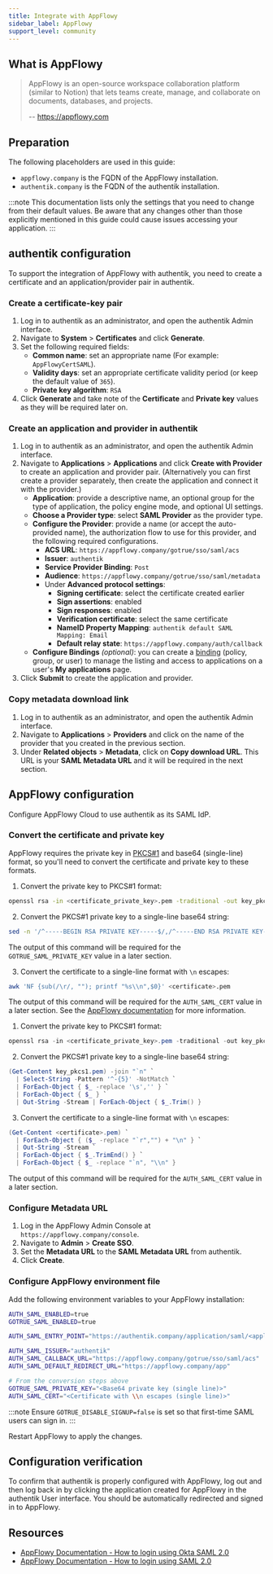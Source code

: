```yaml
---
title: Integrate with AppFlowy
sidebar_label: AppFlowy
support_level: community
---
```



## What is AppFlowy

> AppFlowy is an open-source workspace collaboration platform (similar to Notion) that lets teams create, manage, and collaborate on documents, databases, and projects.
>
> -- https://appflowy.com

## Preparation

The following placeholders are used in this guide:

- `appflowy.company` is the FQDN of the AppFlowy installation.
- `authentik.company` is the FQDN of the authentik installation.

:::note
This documentation lists only the settings that you need to change from their default values. Be aware that any changes other than those explicitly mentioned in this guide could cause issues accessing your application.
:::

## authentik configuration

To support the integration of AppFlowy with authentik, you need to create a certificate and an application/provider pair in authentik.

### Create a certificate-key pair

1. Log in to authentik as an administrator, and open the authentik Admin interface.
2. Navigate to **System** > **Certificates** and click **Generate**.
3. Set the following required fields:
    - **Common name**: set an appropriate name (For example: `AppFlowyCertSAML`).
    - **Validity days**: set an appropriate certificate validity period (or keep the default value of `365`).
    - **Private key algorithm**: `RSA`
4. Click **Generate** and take note of the **Certificate** and **Private key** values as they will be required later on.

### Create an application and provider in authentik

1. Log in to authentik as an administrator, and open the authentik Admin interface.
2. Navigate to **Applications** > **Applications** and click **Create with Provider** to create an application and provider pair. (Alternatively you can first create a provider separately, then create the application and connect it with the provider.)
    - **Application**: provide a descriptive name, an optional group for the type of application, the policy engine mode, and optional UI settings.
    - **Choose a Provider type**: select **SAML Provider** as the provider type.
    - **Configure the Provider**: provide a name (or accept the auto-provided name), the authorization flow to use for this provider, and the following required configurations.
        - **ACS URL**: `https://appflowy.company/gotrue/sso/saml/acs`
        - **Issuer**: `authentik`
        - **Service Provider Binding**: `Post`
        - **Audience**: `https://appflowy.company/gotrue/sso/saml/metadata`
        - Under **Advanced protocol settings**:
            - **Signing certificate**: select the certificate created earlier
            - **Sign assertions**: enabled
            - **Sign responses**: enabled
            - **Verification certificate**: select the same certificate
            - **NameID Property Mapping**: `authentik default SAML Mapping: Email`
            - **Default relay state**: `https://appflowy.company/auth/callback`
    - **Configure Bindings** _(optional)_: you can create a [binding](/docs/add-secure-apps/flows-stages/bindings/) (policy, group, or user) to manage the listing and access to applications on a user's **My applications** page.
3. Click **Submit** to create the application and provider.

### Copy metadata download link

1. Log in to authentik as an administrator, and open the authentik Admin interface.
2. Navigate to **Applications** > **Providers** and click on the name of the provider that you created in the previous section.
3. Under **Related objects** > **Metadata**, click on **Copy download URL**. This URL is your **SAML Metadata URL** and it will be required in the next section.

## AppFlowy configuration

Configure AppFlowy Cloud to use authentik as its SAML IdP.

### Convert the certificate and private key

AppFlowy requires the private key in [PKCS#1](https://en.wikipedia.org/wiki/PKCS_1) and base64 (single-line) format, so you'll need to convert the certificate and private key to these formats.

<Tabs>
<TabItem value="linuxmac" label="Linux and MacOS" default>

1.  Convert the private key to PKCS#1 format:

```bash
openssl rsa -in <certificate_private_key>.pem -traditional -out key_pkcs1.pem
```

2.  Convert the PKCS#1 private key to a single-line base64 string:

```bash
sed -n '/^-----BEGIN RSA PRIVATE KEY-----$/,/^-----END RSA PRIVATE KEY-----$/p' key_pkcs1.pem      | grep -v '^-----'      | tr -d '\n'
```

The output of this command will be required for the `GOTRUE_SAML_PRIVATE_KEY` value in a later section.

3.  Convert the certificate to a single-line format with `\n` escapes:

```bash
awk 'NF {sub(/\r/, ""); printf "%s\\n",$0}' <certificate>.pem
```

The output of this command will be required for the `AUTH_SAML_CERT` value in a later section. See the [AppFlowy documentation](https://appflowy.com/docs/How-to-log-in-using-SAML-2) for more information.

</TabItem>
<TabItem value="windows" label="Windows">

1.  Convert the private key to PKCS#1 format:

```powershell
openssl rsa -in <certificate_private_key>.pem -traditional -out key_pkcs1.pem
```

2. Convert the PKCS#1 private key to a single-line base64 string:

```powershell
(Get-Content key_pkcs1.pem) -join "`n" `
  | Select-String -Pattern '^-{5}' -NotMatch `
  | ForEach-Object { $_ -replace '\s','' } `
  | ForEach-Object { $_ } `
  | Out-String -Stream | ForEach-Object { $_.Trim() }
```

3. Convert the certificate to a single-line format with `\n` escapes:

```powershell
(Get-Content <certificate>.pem) `
  | ForEach-Object { ($_ -replace "`r","") + "\n" } `
  | Out-String -Stream `
  | ForEach-Object { $_.TrimEnd() } `
  | ForEach-Object { $_ -replace "`n", "\\n" }
```

The output of this command will be required for the `AUTH_SAML_CERT` value in a later section.

</TabItem>
</Tabs>

### Configure Metadata URL

1. Log in the AppFlowy Admin Console at `https://appflowy.company/console`.
2. Navigate to **Admin** > **Create SSO**.
3. Set the **Metadata URL** to the **SAML Metadata URL** from authentik.
4. Click **Create**.

### Configure AppFlowy environment file

Add the following environment variables to your AppFlowy installation:

```bash
AUTH_SAML_ENABLED=true
GOTRUE_SAML_ENABLED=true

AUTH_SAML_ENTRY_POINT="https://authentik.company/application/saml/<application_slug>/sso/binding/post"

AUTH_SAML_ISSUER="authentik"
AUTH_SAML_CALLBACK_URL="https://appflowy.company/gotrue/sso/saml/acs"
AUTH_SAML_DEFAULT_REDIRECT_URL="https://appflowy.company/app"

# From the conversion steps above
GOTRUE_SAML_PRIVATE_KEY="<Base64 private key (single line)>"
AUTH_SAML_CERT="<Certificate with \\n escapes (single line)>"
```

:::note
Ensure `GOTRUE_DISABLE_SIGNUP=false` is set so that first-time SAML users can sign in.
:::

Restart AppFlowy to apply the changes.

## Configuration verification

To confirm that authentik is properly configured with AppFlowy, log out and then log back in by clicking the application created for AppFlowy in the authentik User interface. You should be automatically redirected and signed in to AppFlowy.

## Resources

- [AppFlowy Documentation - How to login using Okta SAML 2.0](https://appflowy.com/docs/How-to-log-in-using-Okta-SAML-2)
- [AppFlowy Documentation - How to login using SAML 2.0](https://appflowy.com/docs/How-to-log-in-using-SAML-2)
